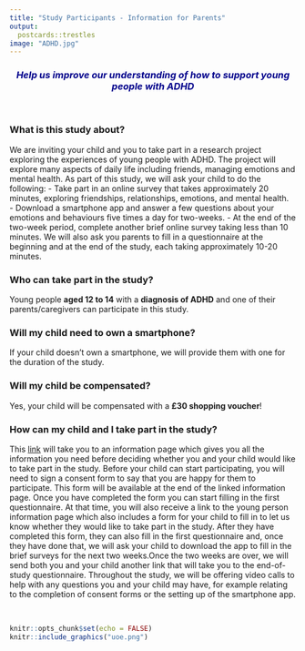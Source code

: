 ```yaml
---
title: "Study Participants - Information for Parents"
output:
  postcards::trestles
image: "ADHD.jpg" 
---
```

<h3 style="text-align: center;"><span style="color:darkblue">*Help us improve our understanding of how to support young people with ADHD*</span></h3> 

&nbsp;<br>

### What is this study about?
We are inviting your child and you to take part in a research project exploring the experiences of young people with ADHD. The project will explore many aspects of daily life including friends, managing emotions and mental health. As part of this study, we will ask your child to do the following:
- Take part in an online survey that takes approximately 20 minutes, exploring friendships, relationships, emotions, and mental health.  
- Download a smartphone app and answer a few questions about your emotions and behaviours five times a day for two-weeks.
- At the end of the two-week period, complete another brief online survey taking less than 10 minutes. 
We will also ask you parents to fill in a questionnaire at the beginning and at the end of the study, each taking approximately 10-20 minutes.

### Who can take part in the study?
Young people **aged 12 to 14** with a **diagnosis of ADHD** and one of their parents/caregivers can participate in this study.

### Will my child need to own a smartphone?
If your child doesn't own a smartphone, we will provide them with one for the duration of the study.

### Will my child be compensated?
Yes, your child will be compensated with a **£30 shopping voucher**!

### How can my child and I take part in the study?

This [link](https://edinburgh.eu.qualtrics.com/jfe/form/SV_agdkr7R72tsPHcq) will take you to an information page which gives you all the information you need before deciding whether you and your child would like to take part in the study. Before your child can start participating, you will need to sign a consent form to say that you are happy for them to participate. This form will be available at the end of the linked information page. Once you have completed the form you can start filling in the first questionnaire. At that time, you will also receive a link to the young person information page which also includes a form for your child to fill in to let us know whether they would like to take part in the study. After they have completed this form, they can also fill in the first questionnaire and, once they have done that, we will ask your child to download the app to fill in the brief surveys for the next two weeks.Once the two weeks are over, we will send both you and your child another link that will take you to the end-of-study questionnaire. Throughout the study, we will be offering video calls to help with any questions you and your child may have, for example relating to the completion of consent forms or the setting up of the smartphone app. 

&nbsp;<br>

```r
knitr::opts_chunk$set(echo = FALSE)
knitr::include_graphics("uoe.png")
``` 
